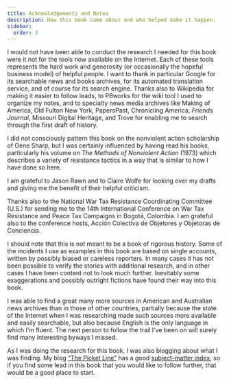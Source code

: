 ```yaml
---
title: Acknowledgements and Notes
description: How this book came about and who helped make it happen.
sidebar:
  order: 3
---
```


I would not have been able to conduct the research I needed for this book were it not for the tools now available on the Internet.
Each of these tools represents the hard work and generosity (or occasionally the hopeful business model) of helpful people.
I want to thank in particular Google for its searchable news and books archives, for its automated translation service, and of course for its search engine.
Thanks also to Wikipedia for making it easier to follow leads, to PBworks for the wiki tool I used to organize my notes, and to specialty news media archives like Making of America, Old Fulton New York, PapersPast, Chronicling America, <i>Friends Journal</i>, Missouri Digital Heritage, and Trove for enabling me to search through the first draft of history.

I did not consciously pattern this book on the nonviolent action scholarship of Gene Sharp, but I was certainly influenced by having read his books, particularly his volume on <i>The Methods of Nonviolent Action</i> (1973) which describes a variety of resistance tactics in a way that is similar to how I have done so here.

I am grateful to Jason Rawn and to Claire Wolfe for looking over my drafts and giving me the benefit of their helpful criticism.

Thanks also to the National War Tax Resistance Coordinating Committee (U.S.) for sending me to the 14th International Conference on War Tax Resistance and Peace Tax Campaigns in Bogotá, Colombia.
I am grateful also to the conference hosts, Acción Colectiva de Objetores y Objetoras de Conciencia.

I should note that this is not meant to be a book of rigorous history.
Some of the incidents I use as examples in this book are based on single accounts, written by possibly biased or careless reporters.
In many cases it has not been possible to verify the stories with additional research, and in other cases I have been content not to look much further.
Inevitably some exaggerations and possibly outright fictions have found their way into this book.

I was able to find a great many more sources in American and Australian news archives than in those of other countries, partially because the state of the Internet when I was researching made such sources more available and easily searchable, but also because English is the only language in which I’m fluent.
The next person to follow the trail I’ve been on will surely find many interesting byways I missed.

As I was doing the research for this book, I was also blogging about what I was finding.
My blog [“The Picket Line”](https://sniggle.net/TPL) has a good [subject-matter index](https://sniggle.net/TPL/index5.php?entry=outline5), so if you find some lead in this book that you would like to follow further, that would be a good place to start.
